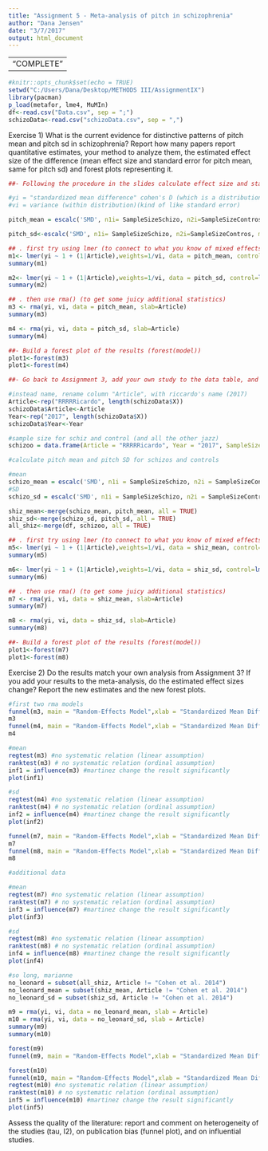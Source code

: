 ```yaml
---
title: "Assignment 5 - Meta-analysis of pitch in schizophrenia"
author: "Dana Jensen"
date: "3/7/2017"
output: html_document
---
```

---
                            "COMPLETE"
---
```r
#knitr::opts_chunk$set(echo = TRUE)
setwd("C:/Users/Dana/Desktop/METHODS III/AssignmentIX")
library(pacman)
p_load(metafor, lme4, MuMIn)
df<-read.csv("Data.csv", sep = ";")
schizoData<-read.csv("schizoData.csv", sep = ",")
```

Exercise 1) What is the current evidence for distinctive patterns of pitch mean and pitch sd in schizophrenia? Report how many papers report quantitative estimates, your method to analyze them, the estimated effect size of the difference (mean effect size and standard error for pitch mean, same for pitch sd) and forest plots representing it.

```r
##- Following the procedure in the slides calculate effect size and standard error of the effect size per each study. N.B. we focus on pitch mean and pitch standard deviation.

#yi = "standardized mean difference" cohen's D (which is a distribution)(effect size)
#vi = variance (within distribution)(kind of like standard error)

pitch_mean = escalc('SMD', n1i= SampleSizeSchizo, n2i=SampleSizeContros, m1i=PitchMeanControls, m2i=PitchMeanSchizo, sd1i=PitchMeanControlsSD, sd2i=PitchMeanSchizoSD, data = df)

pitch_sd<-escalc('SMD', n1i= SampleSizeSchizo, n2i=SampleSizeContros, m1i=PitchSDControls, m2i=PitchSDSchizo, sd1i=PitchSDControlsSD, sd2i=PitchSDSchizoSD, data = df)

## . first try using lmer (to connect to what you know of mixed effects models)
m1<- lmer(yi ~ 1 + (1|Article),weights=1/vi, data = pitch_mean, control=lmerControl(check.nobs.vs.nlev = "ignore", check.nobs.vs.nRE = "ignore"))
summary(m1)

m2<- lmer(yi ~ 1 + (1|Article),weights=1/vi, data = pitch_sd, control=lmerControl(check.nobs.vs.nlev = "ignore", check.nobs.vs.nRE = "ignore"))
summary(m2)

## . then use rma() (to get some juicy additional statistics)
m3 <- rma(yi, vi, data = pitch_mean, slab=Article)
summary(m3)

m4 <- rma(yi, vi, data = pitch_sd, slab=Article)
summary(m4)

##- Build a forest plot of the results (forest(model))
plot1<-forest(m3)
plot1<-forest(m4)
```

```r
##- Go back to Assignment 3, add your own study to the data table, and re-run meta-analysis. Do the results change?

#instead name, rename column "Article", with riccardo's name (2017)
Article<-rep("RRRRRicardo", length(schizoData$X))
schizoData$Article<-Article
Year<-rep("2017", length(schizoData$X))
schizoData$Year<-Year

#sample size for schiz and control (and all the other jazz)
schizoo = data.frame(Article = "RRRRRicardo", Year = "2017", SampleSizeSchizo = 57, SampleSizeContros = 59, PitchMeanControls = 135.0317, PitchMeanControlsSD = 25.61366, PitchMeanSchizo = 149.079, PitchMeanSchizoSD = 24.02952, PitchSDControls = 47.7987, PitchSDControlsSD = 17.90346, PitchSDSchizo = 57.83132, PitchSDSchizoSD = 36.78883)

#calculate pitch mean and pitch SD for schizos and controls

#mean
schizo_mean = escalc('SMD', n1i = SampleSizeSchizo, n2i = SampleSizeContros, m1i = PitchMeanSchizo, m2i = PitchMeanControls, sd1i = PitchMeanSchizoSD, sd2i = PitchMeanControlsSD, data = schizoo)
#SD
schizo_sd = escalc('SMD', n1i = SampleSizeSchizo, n2i = SampleSizeContros, m1i = PitchSDSchizo, m2i = PitchSDControls, sd1i = PitchSDSchizoSD, sd2i = PitchSDControlsSD, data = schizoo) # adds yi and vi (yi= cohens D, vi = variance of cohens D)

shiz_mean<-merge(schizo_mean, pitch_mean, all = TRUE)
shiz_sd<-merge(schizo_sd, pitch_sd, all = TRUE)
all_shiz<-merge(df, schizoo, all = TRUE)

## . first try using lmer (to connect to what you know of mixed effects models)
m5<- lmer(yi ~ 1 + (1|Article),weights=1/vi, data = shiz_mean, control=lmerControl(check.nobs.vs.nlev = "ignore", check.nobs.vs.nRE = "ignore"))
summary(m5)

m6<- lmer(yi ~ 1 + (1|Article),weights=1/vi, data = shiz_sd, control=lmerControl(check.nobs.vs.nlev = "ignore", check.nobs.vs.nRE = "ignore"))
summary(m6)

## . then use rma() (to get some juicy additional statistics)
m7 <- rma(yi, vi, data = shiz_mean, slab=Article)
summary(m7)

m8 <- rma(yi, vi, data = shiz_sd, slab=Article)
summary(m8)

##- Build a forest plot of the results (forest(model))
plot1<-forest(m7)
plot1<-forest(m8)


```

Exercise 2) Do the results match your own analysis from Assignment 3? If you add your results to the meta-analysis, do the estimated effect sizes change? Report the new estimates and the new forest plots.

```r
#first two rma models
funnel(m3, main = "Random-Effects Model",xlab = "Standardized Mean Difference")
m3
funnel(m4, main = "Random-Effects Model",xlab = "Standardized Mean Difference")
m4

#mean
regtest(m3) #no systematic relation (linear assumption)
ranktest(m3) # no systematic relation (ordinal assumption)
inf1 = influence(m3) #martinez change the result significantly 
plot(inf1)

#sd
regtest(m4) #no systematic relation (linear assumption)
ranktest(m4) # no systematic relation (ordinal assumption)
inf2 = influence(m4) #martinez change the result significantly 
plot(inf2)

funnel(m7, main = "Random-Effects Model",xlab = "Standardized Mean Difference")
m7
funnel(m8, main = "Random-Effects Model",xlab = "Standardized Mean Difference")
m8

#additional data 

#mean
regtest(m7) #no systematic relation (linear assumption)
ranktest(m7) # no systematic relation (ordinal assumption)
inf3 = influence(m7) #martinez change the result significantly 
plot(inf3)

#sd
regtest(m8) #no systematic relation (linear assumption)
ranktest(m8) # no systematic relation (ordinal assumption)
inf4 = influence(m8) #martinez change the result significantly 
plot(inf4)

```

```r
#so long, marianne
no_leonard = subset(all_shiz, Article != "Cohen et al. 2014")
no_leonard_mean = subset(shiz_mean, Article != "Cohen et al. 2014")
no_leonard_sd = subset(shiz_sd, Article != "Cohen et al. 2014")

m9 = rma(yi, vi, data = no_leonard_mean, slab = Article)
m10 = rma(yi, vi, data = no_leonard_sd, slab = Article)
summary(m9)
summary(m10)

forest(m9)
funnel(m9, main = "Random-Effects Model",xlab = "Standardized Mean Difference")

forest(m10)
funnel(m10, main = "Random-Effects Model",xlab = "Standardized Mean Difference")
regtest(m10) #no systematic relation (linear assumption)
ranktest(m10) # no systematic relation (ordinal assumption)
inf5 = influence(m10) #martinez change the result significantly 
plot(inf5)
```
Assess the quality of the literature: report and comment on heterogeneity of the studies (tau, I2), on publication bias (funnel plot), and on influential studies.


